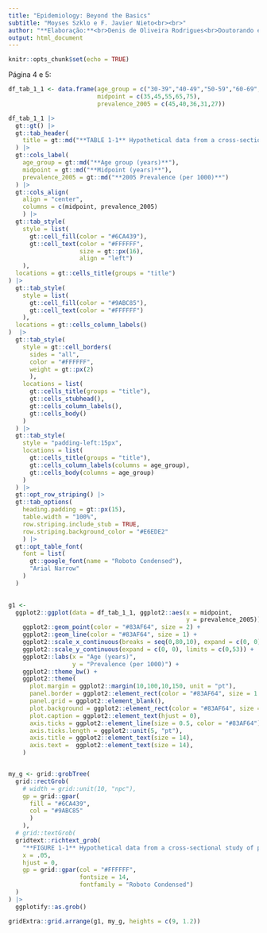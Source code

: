 ```yaml
---
title: "Epidemiology: Beyond the Basics"
subtitle: "Moyses Szklo e F. Javier Nieto<br><br>"
author: "**Elaboração:**<br>Denis de Oliveira Rodrigues<br>Doutorando em Epidemiologia em Saúde Pública<br>Escola Nacional de Saúde Pública/Fiocruz"
output: html_document
---
```


```r
knitr::opts_chunk$set(echo = TRUE)
```

Página 4 e 5:

```r
df_tab_1_1 <- data.frame(age_group = c("30-39","40-49","50-59","60-69","70-79"),
                         midpoint = c(35,45,55,65,75),
                         prevalence_2005 = c(45,40,36,31,27))
```


```r
df_tab_1_1 |>
  gt::gt() |>
  gt::tab_header(
    title = gt::md("**TABLE 1-1** Hypothetical data from a cross-sectional study of prevalence of disease Y in a population, by age, 2005."),
  ) |>
  gt::cols_label(
    age_group = gt::md("**Age group (years)**"),
    midpoint = gt::md("**Midpoint (years)**"),
    prevalence_2005 = gt::md("**2005 Prevalence (per 1000)**")
  ) |>
  gt::cols_align(
    align = "center",
    columns = c(midpoint, prevalence_2005)
    ) |>
  gt::tab_style(
    style = list(
      gt::cell_fill(color = "#6CA439"),
      gt::cell_text(color = "#FFFFFF", 
                    size = gt::px(16),
                    align = "left")
    ),
  locations = gt::cells_title(groups = "title")
) |>
  gt::tab_style(
    style = list(
      gt::cell_fill(color = "#9ABC85"),
      gt::cell_text(color = "#FFFFFF")
    ),
  locations = gt::cells_column_labels()
)  |>
  gt::tab_style(
    style = gt::cell_borders(
      sides = "all", 
      color = "#FFFFFF",
      weight = gt::px(2)
      ),
    locations = list(
      gt::cells_title(groups = "title"),
      gt::cells_stubhead(),
      gt::cells_column_labels(),
      gt::cells_body()
    )
  ) |>
  gt::tab_style(
    style = "padding-left:15px",
    locations = list(
      gt::cells_title(groups = "title"),
      gt::cells_column_labels(columns = age_group),
      gt::cells_body(columns = age_group)
    )
  ) |>
  gt::opt_row_striping() |>
  gt::tab_options(
    heading.padding = gt::px(15),
    table.width = "100%",
    row.striping.include_stub = TRUE,
    row.striping.background_color = "#E6EDE2"
    ) |>
  gt::opt_table_font(
    font = list(
      gt::google_font(name = "Roboto Condensed"),
      "Arial Narrow"
    )
  )
 
```


```r

g1 <-
  ggplot2::ggplot(data = df_tab_1_1, ggplot2::aes(x = midpoint,
                                                  y = prevalence_2005)) +
    ggplot2::geom_point(color = "#83AF64", size = 2) +
    ggplot2::geom_line(color = "#83AF64", size = 1) +
    ggplot2::scale_x_continuous(breaks = seq(0,80,10), expand = c(0, 0), limits = c(0,83)) +
    ggplot2::scale_y_continuous(expand = c(0, 0), limits = c(0,53)) +
    ggplot2::labs(x = "Age (years)",
                  y = "Prevalence (per 1000)") +
    ggplot2::theme_bw() +
    ggplot2::theme(
      plot.margin = ggplot2::margin(10,100,10,150, unit = "pt"),
      panel.border = ggplot2::element_rect(color = "#83AF64", size = 1.5),
      panel.grid = ggplot2::element_blank(),
      plot.background = ggplot2::element_rect(color = "#83AF64", size = 0.5),
      plot.caption = ggplot2::element_text(hjust = 0),
      axis.ticks = ggplot2::element_line(size = 0.5, color = "#83AF64"),
      axis.ticks.length = ggplot2::unit(5, "pt"),
      axis.title = ggplot2::element_text(size = 14),
      axis.text =  ggplot2::element_text(size = 14),
    )


my_g <- grid::grobTree(
  grid::rectGrob(
    # width = grid::unit(10, "npc"),
    gp = grid::gpar(
      fill = "#6CA439",
      col = "#9ABC85"
      )
    ),
  # grid::textGrob(
  gridtext::richtext_grob(
    "**FIGURE 1-1** Hypothetical data from a cross-sectional study of prevalence of disease Y in a population, by age, 2005<br>(based on data from Table 1-1).",
    x = .05,
    hjust = 0,
    gp = grid::gpar(col = "#FFFFFF",
                    fontsize = 14,
                    fontfamily = "Roboto Condensed")
  )
) |> 
  ggplotify::as.grob()

```


```r
gridExtra::grid.arrange(g1, my_g, heights = c(9, 1.2))
```

